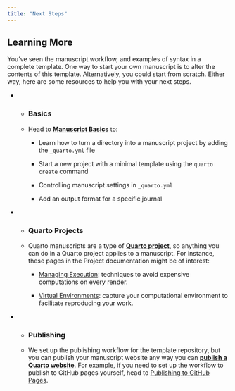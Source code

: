 ```yaml
---
title: "Next Steps"
---
```


## Learning More

You've seen the manuscript workflow, and examples of syntax in a complete template.
One way to start your own manuscript is to alter the contents of this template.
Alternatively, you could start from scratch.
Either way, here are some resources to help you with your next steps.

::: {.list-table widths="0.06027397260274,0.93972602739726" header-rows="0"}

* * ### Basics {#basics}
  
  * Head to [**Manuscript Basics**](/docs/manuscripts/components.qmd) to:
    
    * Learn how to turn a directory into a manuscript project by adding the `_quarto.yml` file
    
    * Start a new project with a minimal template using the `quarto create` command
    
    * Controlling manuscript settings in `_quarto.yml`
    
    * Add an output format for a specific journal

* * ### Quarto Projects {#quarto-projects}
  
  * Quarto manuscripts are a type of [**Quarto project**](/docs/projects/quarto-projects.qmd), so anything you can do in a Quarto project applies to a manuscript. For instance, these pages in the Project documentation might be of interest:
    
    * [Managing Execution](/docs/projects/code-execution.qmd): techniques to avoid expensive computations on every render.
    
    * [Virtual Environments](/docs/projects/virtual-environments.qmd): capture your computational environment to facilitate reproducing your work.

* * ### Publishing {#publishing}
  
  * We set up the publishing workflow for the template repository, but you can publish your manuscript website any way you can [**publish a Quarto website**](/docs/publishing/index.qmd). For example, if you need to set up the workflow to publish to GitHub pages yourself, head to [Publishing to GitHub Pages](/docs/publishing/github-pages.qmd).

:::
